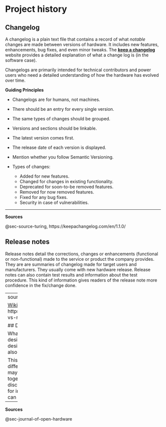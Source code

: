 
# Project history

## Changelog {#sec-project-history-changelog}

A changelog is a plain text file that contains a record of what *notable* changes are made between versions of hardware. It includes new features, enhancements, bug fixes, and even minor tweaks.
The [**keep a changelog**](https://keepachangelog.com/en/1.1.0/) website provides a detailed explanation of what a change log is (in the software case).

Changelogs are primarily intended for technical contributors and power users who need a detailed understanding of how the hardware has evolved over time.



**Guiding Principles**

- Changelogs are for humans, not machines.
- There should be an entry for every single version.
- The same types of changes should be grouped.
- Versions and sections should be linkable.
- The latest version comes first.
- The release date of each version is displayed.
- Mention whether you follow Semantic Versioning.
- Types of changes:

    - Added for new features.
    - Changed for changes in existing functionality.
    - Deprecated for soon-to-be removed features.
    - Removed for now removed features.
    - Fixed for any bug fixes.
    - Security in case of vulnerabilities.

------------------------------------------------------------------------

**Sources**

@sec-source-turing, https://keepachangelog.com/en/1.1.0/


## Release notes {#sec-project-history-releasenotes}

Release notes detail the corrections, changes or enhancements (functional or non-functional) made to the service or product the company provides. They are are summaries of changelog made for target users and manufacturers. They usually  come with new hardware release.
Release notes can also contain test results and information about the test procedure. This kind of information gives readers of the release note more confidence in the fix/change done.



-----
sources

[Wikipedia](https://en.wikipedia.org/wiki/Release_notes), see also https://blog.releasenotes.io/changelog-vs-release-notes/ 


## Design choices

What were the decisions made in designing this hardware? Were other designs/options tried? please describe also what did not work.

This information may be included at different places in the documentation, it may be interesting to link them together, or find a way to make them discoverable in the documentation files, for instance using a specific text one can search for.

------------------------------------------------------------------------

**Sources**

@sec-journal-of-open-hardware

